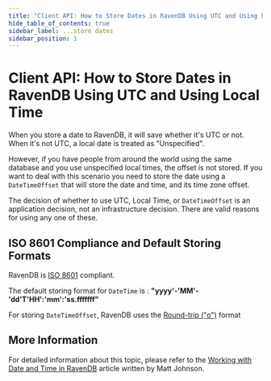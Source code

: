 ```yaml
---
title: "Client API: How to Store Dates in RavenDB Using UTC and Using Local Time"
hide_table_of_contents: true
sidebar_label: ...store dates
sidebar_position: 1
---
```



# Client API: How to Store Dates in RavenDB Using UTC and Using Local Time

When you store a date to RavenDB, it will save whether it's UTC or not.  When it's not UTC, a local date is treated as "Unspecified".
  
However, if you have people from around the world using the same database and you use unspecified local times, the offset is not stored. If you want to deal with this scenario you need to store the date using a `DateTimeOffset` that will store the date and time, and its time zone offset.

The decision of whether to use UTC, Local Time, or `DateTimeOffset` is an application decision, not an infrastructure decision.  There are valid reasons for using any one of these.


## ISO 8601 Compliance and Default Storing Formats

RavenDB is [ISO 8601](https://www.iso.org/iso-8601-date-and-time-format.html) compliant.   

The default storing format for `DateTime` is :  **"yyyy'-'MM'-'dd'T'HH':'mm':'ss.fffffff"**

For storing `DateTimeOffset`, RavenDB uses the [Round-trip ("o")](https://docs.microsoft.com/en-us/dotnet/standard/base-types/standard-date-and-time-format-strings#Roundtrip) format

## More Information
For detailed information about this topic, please refer to the [Working with Date and Time in RavenDB](https://codeofmatt.com/date-and-time-in-ravendb/) article written by Matt Johnson.
